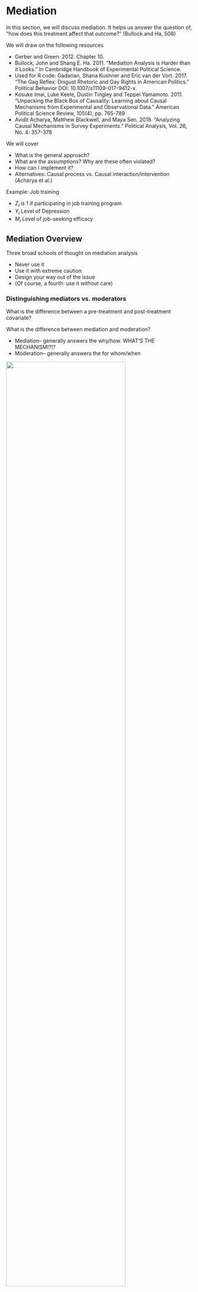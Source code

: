 # Mediation {#mediation}


In this section, we will discuss mediation. It helps us answer the question of, "how does this treatment affect that outcome?" (Bullock and Ha, 508)

We will draw on the following resources

  - Gerber and Green. 2012. Chapter 10.
  - Bullock, John and Shang E. Ha. 2011. "Mediation Analysis is Harder than it Looks." In Cambridge Handbook of Experimental Political Science.
  - Used for R code: Gadarian, Shana Kushner and Eric van der Vort. 2017. "The Gag Reflex: Disgust Rhetoric and Gay Rights in American Politics." Political Behavior DOI: 10.1007/s11109-017-9412-x.
  - Kosuke Imai, Luke Keele, Dustin Tingley and Teppei Yamamoto. 2011. "Unpacking the Black Box of Causality: Learning about Causal Mechanisms from Experimental and Observational Data." American Political Science Review, 105(4), pp. 765-789
  - Avidit Acharya, Matthew Blackwell, and Maya Sen. 2018. "Analyzing Causal Mechanisms in Survey Experiments." Political Analysis, Vol. 26, No. 4: 357-378

We will cover

  - What is the general approach?
  - What are the assumptions? Why are these often violated?
  - How can I implement it?
  - Alternatives: Causal process vs. Causal interaction/intervention (Acharya et al.)

Example: Job training

  - $Z_i$ is 1 if participating in job training program
  - $Y_i$ Level of Depression
  - $M_i$ Level of job-seeking efficacy


## Mediation Overview

Three broad schools of thought on mediation analysis

  - Never use it
  - Use it with extreme caution
  - Design your way out of the issue
  - (Of course, a fourth: use it without care)


### Distinguishing mediators vs. moderators

What is the difference between a pre-treatment and post-treatment covariate?


What is the difference between mediation and moderation?

  - Mediation-- generally answers the why/how. WHAT'S THE MECHANISM!?!?
  - Moderation-- generally answers the for whom/when


![](images/mediation.png){width=80%}

*Gerber and Green 2012*


We can identify multiple pathways in this diagram
  
  - Total effect from $Z_i$ to $Y_i =$ 
  - Direct effect ($d$) from $Z_i$ to $Y_i$ +
  - Indirect ("mediation") effect ($a*b$) from $Z_i$ to $Y_i$ through $M_i$
  

## Implementing a Mediation Analysis

We will cover two approaches for estimating mediation effects.


### Baron-Kenny Approach

Traditional mediation analysis (Baron and Kenny 1986) 

Conduct three regressions where $M_i$ is the mediator, $Y_i$ is the outcome and $Z_i$ is the experimental assignment.

\begin{align*}
M_i &= \alpha_1 +  aZ_i + \epsilon_{1i}\\
Y_i &= \alpha_2 +  cZ_i + \epsilon_{2i}\\
Y_i &= \alpha_3 +  dZ_i + bM_i + \epsilon_{3i}
\end{align*}


Strategy:

  1. See if effect of treatment on mediator is significant.
  2. See if effect of treatment on outcome is significant.
  3. See if effect of mediator on outcome is significant, controlling on the treatment.
  

Let's see how these equations relate to our quantities of interest:

Substitute equation 1 ($M_i = \alpha_1 +  aZ_i + \epsilon_{1i}$) into equation 3

\begin{align*}
Y_i &= \alpha_3 +  dZ_i + bM_i + \epsilon_{3i}\\
Y_i &= \alpha_3 +  dZ_i + b(\alpha_1 +  aZ_i + \epsilon_{1i}) + \epsilon_{3i}\\
Y_i &= \alpha_3 +  dZ_i + b\alpha_1 + baZ_i + b\epsilon_{1i} + \epsilon_{3i}\\
Y_i &= \alpha_3 + (d + ab)Z_i + b(\alpha_1 + \epsilon_{1i}) + \epsilon_{3i}
\end{align*}

The total effect of $Z_i$ on $Y_i$ is $c = d + ab$. The direct effect of $Z_i$ is $d$. The indirect effect is $ab$.

  

***Criticism of Approach***: "But increasing use of the Baron- Kenny method is not a good thing. Like related methods that do not require manipulation of mediators, it is biased, and in turn it leads researchers to biased conclusions about mediation" (Bullock and Ha, 509)


### Problems with Mediation

Let's recall how we came to understand an unbiased estimate of the ATE in experiments.

\begin{align*}
E[\hat{ATE}] 
&= \frac{1}{m}\sum_1^m E(Y_i) - \frac{1}{N-m}\sum_{m+1}^{N} E(Y_i )]\\
&= E[Y_i(1) | Z_i = 1] - E[Y_i(0) | Z_i = 0]\\
&=E[Y_i(1) - Y_i(0)] \\
&= ATE
\end{align*}

What was a key assumption that allowed us to drop the $Z_i$ from the equations?


Why is mediation hard?

  - The mediator ($M_i$) is not randomly assigned
  - For equation 3: $Y_i = \alpha_3 +  dZ_i + bM_i + \epsilon_{3i}$ we move from experimental to observational land
  - Problem of omitted confounders


If an unobserved variable affects both $M$ and $Y$ it will cause $\epsilon_1$ and $\epsilon_3$ to covary (be nonzero). 

  - "Random assignment of $Z_i$ can ensure that $Z$ bears no systematic relationsto $\epsilon_1$ and $\epsilon_3$ but nothing about whether $M$ or $Y$ are systematically related to these error terms."
      + $\E(\hat{b}) = b + \frac{cov(\epsilon_1, \epsilon_3)}{var(\epsilon_1)}$
      + $\E(\hat{d}) = d - a\frac{cov(\epsilon_1, \epsilon_3)}{var(\epsilon_1)}$

It could bias the effect of $M_i$ and bias estimates of the effects of any variables with which $M_i$  is correlated, including $Z_i$!!
  


## Causal Mediation Framework


Mediation in Potential Outcomes Notation

Total unit treatment effect $= Y_i(1, M_i(1)) - Y_i(0, M_i(0))$

  - Ex: $M_i(1)$: Level of efficacy individual $i$ would report if he participates in the program
  - Ex: $Y_i(1, M_i(1))$: Level of depression individual $i$ would report if he participates in the program and reports efficacy at level $M_i(1)$.


***The Perils of Mediation: Complex Potential Outcomes***

***Mediation Effect***: How the outcome ($Y_i$) changes if we were to hold the experimental assignment ($Z_i$) constant while varying the mediator ($M_i$) by the amount the mediator would change if experimental assignment ($Z_i$) were varied.  

The indirect of $M_i(z)$ holding $z$ constant at 0 or 1:

  - $Y_i(M_i(1), 1) - Y_i(M_i(0), 1)$
  - $Y_i(M_i(1), 0) - Y_i(M_i(0), 0)$

Note: one of the terms in each equation is never observed empirically.


***Direct effect***: How the outcome ($Y_i$) would  change if we were to vary experimental assignment $Z_i$  while holding the mediator ($M_i$) constant at the value it would take on for a given value of $Z_i$?  


Direct effects of $Z_i$ on $Y_i$ holding $M_i(z)$ constant at $M_i(1)$ or $M_i(0)$:

  - $Y_i(M_i(0), 1) - Y_i(M_i(0), 0)$
  - $Y_i(M_i(1), 1) - Y_i(M_i(1), 0)$

Note: one of the terms in each equation is never observed empirically.



### ACME Assumptions

We assume sequential ignorability

  1. $Y_i(z, m), M_i(z) \perp Z_i | X_i = x$
  2. $Y_i(z, m) \perp M_i(z) | Z_i = z,  X_i = x$

Sequential Ignorability: Treatment is ignorable given the observed pre-treatment confounders and mediator is ignorable given the observed treatment and the observed pre-treatment covariates.

  - This means $Z_i$ is as-if randomized conditional on $X_i=x$
  - And $M_i(z)$ is as-if randomized conditional on $X_i=x$ and $Z_i = z$
      + In standard experiments, you get (1) through randomization but not necessarily (2).
  - $X_i$ must include all confounders. NOTE: confounders MUST be pre-treatment. Post-treatment confounders are not allowed!
      + Potential violations of the assumption could be unobserved pre-treatment confounders or any observed/unobserved post-treatment confounders (e.g., alternative causal pathways related to the observed mediator).
      

Visually, we can see this from Imai et al. (2009)

![](images/mediationassumption.png){width=80%}


## ACME Application in R

We are going to replicate a portion of the analysis from "The gag reflex: Disgust rhetoric and gay rights in American politics" by Shana Kushner Gadarian and Eric Van der Vort published in *Political Behavior* in 2018.

  - Amazon's Mechanical Turk study of 636 respondents
  - $Z_i$: Randomly assigned to positive, neutral, or disgust article/photo about a constitutional amendment proposed to ban same-sex marriage

![](images/gadarian2.png){width=80%}

  - $M_i(z)$: Self-reported general level of disgust (also maybe anger and enthusiasm)
  - $Y_i(z,M_i(z))$: Support for LGBT issues


Approach the authors take: Run mediation model for disgust, also controlling on anger as a covariate since the treatment might influence anger (See Table 5).



### Mediation R Implementation


We are going to fit the Imai et al. ACME framework

  1. Fit a "mediator" model with $M_i$ as the dependent variable, with the treatment $Z_i$ and other pre-treatment covariates $X_i$ as the covariates.
  2. Fit a "outcome" model with $Y_i$ as the dependent variable, with $M_i$, $Z_i$ and $X_i$ as covariates.

Note: This is more flexible than Baron-Kenny because you don't have to use least squares. Should be the same as Baron-Kenny when both models are linear models.


  3. Use the `mediate()` function: `mediate(model.m, model.y, sims = 1000, treat = "treatname", mediator = "mediatorname")`
      + The mediator model is the first input.
      + The outcome model is the second input.
      + Then specify the variable names for the treatment and mediator variables.
      + Store the output as an object.
          - Use `summary()` on the object to get the ACME, ADE, and total effect, with uncertainty estimates.
          - Use `plot()` on the object to plot these three effects.


```r
library(rio)
gad <- import("data/gadvan.dta")
```

```r
library(rio)
gad <- import("gadvan.dta")
```


Our key variables are

  - `adoption`: support for same-sex adoption
  - `disgust_treat`: Disgust treatment
  - `postive_treat`: Positive treatment
  - `Disgust`: Feelings of disgust
  - `angry`: Feelings of anger
  - `dss`: Disgust sensitivity scale
  - `PID`: party identification
  - `ideology`: ideology


We will focus on column 2 of Table 5 and fit a mediation model for the effect on support for same-sex adoption using the Imai et al. framework.

  - Let's inspect these models? Why do the authors include control variables? Would you have done anything differently?
  - Which aspects of the assumption of sequential ignorability does this design easily meet? Are there possible violations to aspects of the assumptions?

```r
## Mediator as outcome, regressed on treatment
model.m <- lm(Disgust ~ disgust_treat + positive_treat + dss, data = gad)

## Y as outcome, controlling on mediator and treatment
model.y <- lm(adoption ~ disgust_treat + positive_treat 
                + Disgust + angry + PID + ideology, data=gad)
```

Install and load mediation package

```r
install.packages("mediation")
```

```r
library(mediation)
medfit <- mediate(model.m=model.m, model.y=model.y,
                  treat="disgust_treat", mediator="Disgust")


summary(medfit)
```


Because these are both linear models, we should be able to verify it achieves the same result as the Baron-Kenny approach:
```r
## Check with Baron-Kenny
c.1 <- coef(model.m)["disgust_treat"] # Coef for treatment ("a" from before)
c.2 <- coef(model.y)["Disgust"] # Coef for mediator ("b" from before)
## Mediation Effect (indirect effect)
c.1 * c.2
```


We can plot the results
```r
plot(medfit)
```

How should we interpret the results?

### Sensitivity Analyses

Sensitivity to violations of sequential ignorability, where the parameter $\rho$ represents the correlation between unexplained pre-treatment factors related to $Y$ and $M$. See Imai et al. (2010).

```r
sens.out <- medsens(medfit, rho.by = 0.1, 
                    effect.type = "indirect", sims = 100)
```


```r
plot(sens.out, sens.par = "rho", main = "Disgust", ylim = c(-0.2, 0.2))
```

## Mediation Alternatives 

Mediation is hard. So, what can we do instead?

  - Only examine the effect of $Z_i$ on $M_i$
  - Implicit mediation analysis (Gerber and Green chap. 10)
  - Randomly manipulate the mediator (Acharya et al.)
      + For example, to examine the (average) "controlled direct effect as the effect of treatment for a fixed value of the mediator" (Acharya et al.)
      + Or examine Average causal effect of the mediator: "How manipulating a secondary, possibly intermediate variable can change the magnitude and direction of a causal effect"
  - For more designs (See Imai et al. 2010 and R mediation documentation)
      + For analyses with multiple mechanisms, see [Imai and Yammamoto (2013)](https://imai.princeton.edu/research/files/medsens.pdf). For applications to observational data, see also [Blackwell](https://www.mattblackwell.org/files/papers/direct-effects.pdf)


***Example: Extension of Tomz and Weeks (2013)***

Acharya modify the design from Tomz and Weeks (2013). Tomz and Weeks (2013) show, "that Americans are less likely to support preemptive strikes against democracies versus nondemocracies. Using
our framework, we are able to show that this difference is strengthened when information
about potential threats are provided, suggesting that the potential threat of a nuclear program
plays a role in how Americans decide to support preemptive strikes against democracies versus
nondemocracies. Importantly, we reach this conclusion without requiring the strong assumptions
of the original paper’s mediation analysis."

Subjects presented with different versions of vignettes

  - $Y$: Outcome: Support for a preemptive strike
  - $T$: Randomly assigned to different treatment arms (democracy vs. non-democracy)
  - Natural mediator arm- only treatment randomized
  - Manipulated Mediator (presence of information about threat)
      + "The country has stated that it is seeking nuclear weapons to aid in a conflict with another country in the region."

***Controlled Direct Effect***

  - The effect of the treatment on the outcome when the mediator is held constant for all subjects as $m$.
  - $CDE_i(t_a,t_b,m)=Y_i(t_a,m)-Y_i(t_b,m)$

Example: would be the difference in support for a strike between these two vignettes when respondents are provided with the additional information about the threat. 
 
  - This is different from the naturally occurring indirect effect, which is: the difference in support when the country is a democracy and when the country is a democracy but the perceived threat is set to the level the respondent would infer if the country were not a democracy.

Implementation in R

```r
## Load data
tw <- read.csv("data/tw-replication-dvn.csv", stringsAsFactors = FALSE)

```

```r
## Load data
tw <- read.csv("tw-replication-dvn.csv", stringsAsFactors = FALSE)
```

```r
## Outcome: support for strike
tw$favor_binary <- ifelse(tw$favor_attack < 3, 1, 0)
table(tw$favor_binary)

## Treatment indicator
table(tw$dem_dummy)

## Mediator dummy- reverse coded 
## so threat=0 means presence of threat
tw$threat_dummy <- 1-tw$threat_dummy
table(tw$threat_dummy)
```


We can fit an interaction between the two treatments-- democracy $\times$ threat.

```r
fit <- lm(favor_binary ~ dem_dummy*threat_dummy, data = tw)
```

Our controlled direct effect will be the effect of the treatment when the mediator = 0, indicating the presence of the threat.

  - Recall, in interactions we interpret `dem_dummy` as the effect of the treatment when `threat_dummy` is 0.

```r
acde <- coef(fit)["dem_dummy"]
acde
```

This represents the controlled direct effect- treatment effect when people are provided information about threat.


Within this design, we could still recover an average treatment effect based on just the condition where there was no presence of a threat. Even within the same interaction model, we could get this by focusing on the effect of the treatment when `threat_dummy = 1`, indicating no presence of a threat.

```r
fit <- lm(favor_binary ~ dem_dummy*threat_dummy, data = tw)
```

For the average treatment effect, we want the effect of the treatment under natural mediation settings. This is 
```r
ate <- coef(fit)["dem_dummy"] + coef(fit)["dem_dummy:threat_dummy"]
ate
```

Because it represents the difference in outcomes when we manipulate the treatment but allow the mediator to take its natural values. An alternative way to get this:

```r
predict(fit, data.frame(dem_dummy = 1, threat_dummy = 1)) -
  predict(fit, data.frame(dem_dummy = 0, threat_dummy = 1)) 
```


Eliminated Effect

A final effect we could recover is the eliminated effect. The eliminated effect is the difference between the ATE - ACDE: "The nature of a causal mechanism is about how much of a treatment effect is explained by a particular mediator."

```r
fit <- lm(favor_binary ~ dem_dummy*threat_dummy, data = tw)
aee <- coef(fit)["dem_dummy:threat_dummy"]
```

Well, in this example, the interaction term represents how much our effect varies as we move between values of the `threat_dummy` variable. BINGO!

  - "Thus, we can interpret the eliminated effect as the portion of the ATE that can be explained by $M_i$, either through indirect effects or interactions."
\end{frame}

Example: Tomz and Weeks Extension

Plot all three. The authors use bootstrapping and robust standard errors. These are standard OLS confidence bands.

```r
par(mar = c(4.1, 0.1, 2.1, 0.1))
plot(x = c(ate, acde, aee), y = 1:3, 
     xlim = c(-0.25, 0.25), 
     ylim = c(0, 4), bty="n",
     yaxt = "n", pch=20,
     ylab = "", main = "Tomz and Weeks Extension", 
     xlab = "Effect on Supporting Preemptive Strike")
abline(v = 0, col = "grey50", lty = 2)
text(x = -0.01, y = 3, "Eliminated Effect = ATE - ACDE", pos=2)
text(x = 0.15, y = 2, "Effect of Democracy \n Fixing Threat (ACDE)")
text(x = 0.15, y = 1, "Effect of Democracy \n without Fixing Threat (ATE)")
lines(confint(fit)[2,], c(2,2))
lines(confint(fit)[4,], c(3,3))
se.sum <-sqrt(vcov(fit)[2,2] + vcov(fit)[4,4] + 2*vcov(fit)[2,4])
lines( c(ate - 1.96*se.sum, ate + 1.96*se.sum), c(1,1))
```














